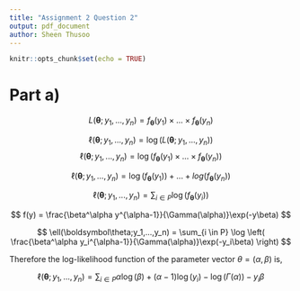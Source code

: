 ```yaml
---
title: "Assignment 2 Question 2"
output: pdf_document
author: Sheen Thusoo
---
```


```r
knitr::opts_chunk$set(echo = TRUE)
```

# Part a)

$$
L(\boldsymbol\theta;y_1,...,y_n) = f_{\boldsymbol\theta}(y_1)\times...\times f_{\boldsymbol\theta}(y_n)
$$

$$
\ell(\boldsymbol\theta;y_1,...,y_n) = \log\big(L(\boldsymbol\theta;y_1,...,y_n)\big)
$$
$$
\ell(\boldsymbol\theta;y_1,...,y_n) = \log(f_{\boldsymbol\theta}(y_1)\times...\times f_{\boldsymbol\theta}(y_n))
$$


$$
\ell(\boldsymbol\theta;y_1,...,y_n) = \log(f_{\boldsymbol\theta}(y_1)) + ... + log(f_{\boldsymbol\theta}(y_n))
$$


$$
\ell(\boldsymbol\theta;y_1,...,y_n) = \sum_{i \in P} \log(f_{\boldsymbol\theta}(y_i))
$$

$$
f(y) = \frac{\beta^\alpha y^{\alpha-1}}{\Gamma(\alpha)}\exp(-y\beta)
$$


$$
\ell(\boldsymbol\theta;y_1,...,y_n) = \sum_{i \in P} \log \left( \frac{\beta^\alpha y_i^{\alpha-1}}{\Gamma(\alpha)}\exp(-y_i\beta) \right)
$$

Therefore the log-likelihood function of the parameter vector $\theta = (\alpha, \beta)$ is,

$$
\ell(\boldsymbol\theta;y_1,...,y_n) = \sum_{i \in P} \alpha \log(\beta) + (\alpha-1) \log(y_i) - \log(\Gamma(\alpha)) - y_i\beta
$$

